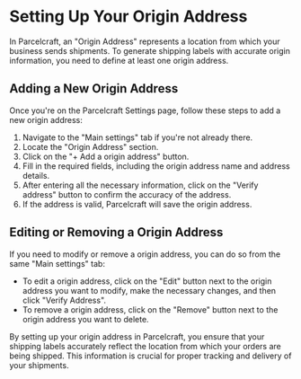 # Setting Up Your Origin Address

In Parcelcraft, an "Origin Address" represents a location from which your business sends shipments. To generate shipping labels with accurate origin information, you need to define at least one origin address.

## Adding a New Origin Address

Once you're on the Parcelcraft Settings page, follow these steps to add a new origin address:

1. Navigate to the "Main settings" tab if you're not already there.
2. Locate the "Origin Address" section.
3. Click on the "+ Add a origin address" button.
4. Fill in the required fields, including the origin address name and address details.
5. After entering all the necessary information, click on the "Verify address" button to confirm the accuracy of the address.
6. If the address is valid, Parcelcraft will save the origin address.

## Editing or Removing a Origin Address

If you need to modify or remove a origin address, you can do so from the same "Main settings" tab:

- To edit a origin address, click on the "Edit" button next to the origin address you want to modify, make the necessary changes, and then click "Verify Address".
- To remove a origin address, click on the "Remove" button next to the origin address you want to delete.

By setting up your origin address in Parcelcraft, you ensure that your shipping labels accurately reflect the location from which your orders are being shipped. This information is crucial for proper tracking and delivery of your shipments.


